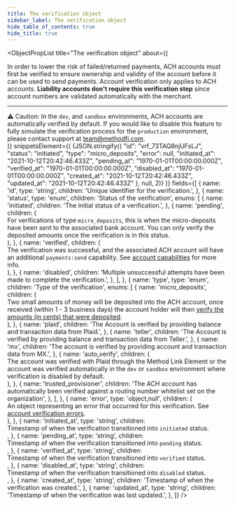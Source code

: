 ```yaml
---
title: The verification object
sidebar_label: The verification object
hide_table_of_contents: true
hide_title: true
---
```



<ObjectPropList
  title="The verification object"
  about={(
    <div>
      In order to lower the risk of failed/returned payments, ACH accounts must first be
      verified to ensure ownership and validity of the account before it can be used
      to send payments.
      Account verification only applies to ACH
      accounts. <strong>Liability accounts don't require this verification step</strong> since account
      numbers are validated automatically with the merchant.
      <hr className="dotted-divider" />
      <span className="pill-warning">⚠️ Caution:</span> In the <code>dev</code>, and <code>sandbox</code> environments,
      ACH accounts are automatically verified by default. If you would like to disable this feature to fully
      simulate the verification process for the <code>production</code> environment, please contact support
      at <a href="mailto:team@methodfi.com">team@methodfi.com</a>.
    </div>
  )}
  snippetsElement={(
    <CodeBlock
      className="language-json"
      title="THE VERIFICATION OBJECT">
      {JSON.stringify({
        "id": "vrf_73TAQ8njUFsLJ",
        "status": "initiated",
        "type": "micro_deposits",
        "error": null,
        "initiated_at": "2021-10-12T20:42:46.433Z",
        "pending_at": "1970-01-01T00:00:00.000Z",
        "verified_at": "1970-01-01T00:00:00.000Z",
        "disabled_at": "1970-01-01T00:00:00.000Z",
        "created_at": "2021-10-12T20:42:46.433Z",
        "updated_at": "2021-10-12T20:42:46.433Z"
      }, null, 2)}
    </CodeBlock>
  )}
  fields={[
    {
      name: 'id',
      type: 'string',
      children: 'Unique identifier for the verification.',
    },
    {
      name: 'status',
      type: 'enum',
      children: 'Status of the verification',
      enums: [
        {
          name: 'initiated',
          children: 'The initial status of a verification.',
        },
        {
          name: 'pending',
          children: (
            <div>
              For verifications of type <code>micro_deposits</code>, this is when the micro-deposits have
              been sent to the associated bank account. You can only verify the deposited amounts once the
              verification is in this status.
            </div>
          ),
        },
        {
          name: 'verified',
          children: (
            <div>
              The verification was successful, and the associated ACH account will have an
              additional <code>payments:send</code> capability. See <a href="/api/core/accounts/object#capabilities">account capabilities</a> for more info.
            </div>
          ),
        },
        {
          name: 'disabled',
          children: 'Multiple unsuccessful attempts have been made to complete the verification.',
        },
      ],
    },
    {
      name: 'type',
      type: 'enum',
      children: 'Type of the verification',
      enums: [
        {
          name: 'micro_deposits',
          children: (
            <div>
              Two small amounts of money will be deposited into the ACH account, once
              received (within 1 - 3 business days) the account holder will
              then <a href="/api/core/accounts/ach-verification/update">verify the amounts (in cents) that were deposited</a>.
            </div>
          ),
        },
        {
          name: 'plaid',
          children: 'The Account is verified by providing balance and transaction data from Plaid.',
        },
        {
          name: 'teller',
          children: 'The Account is verified by providing balance and transaction data from Teller.',
        },
        {
          name: 'mx',
          children: 'The account is verified by providing account and transaction data from MX.',
        },
        {
          name: 'auto_verify',
          children: (
            <div>
              The account was verified with Plaid through
              the Method Link Element or the account was verified automatically
              in the <code>dev</code> or <code>sandbox</code> environment where verification is disabled by default.
            </div>
          ),
        },
        {
          name: 'trusted_provisioner',
          children: 'The ACH account has automatically been verified against a routing number whitelist set on the organization',
        },
      ],
    },
    {
      name: 'error',
      type: 'object,null',
      children: (
        <div>
          An object representing an error that occurred for this verification.
          See <a href="/api/errors/resource#account-verification-errors">account verification errors</a>.
        </div>
      ),
    },
    {
      name: 'initiated_at',
      type: 'string',
      children: <div>Timestamp of when the verification transitioned into <code>initiated</code> status.</div>,
    },
    {
      name: 'pending_at',
      type: 'string',
      children: <div>Timestamp of when the verification transitioned into <code>pending</code> status.</div>,
    },
    {
      name: 'verified_at',
      type: 'string',
      children: <div>Timestamp of when the verification transitioned into <code>verified</code> status.</div>,
    },
    {
      name: 'disabled_at',
      type: 'string',
      children: <div>Timestamp of when the verification transitioned into <code>disabled</code> status.</div>,
    },
    {
      name: 'created_at',
      type: 'string',
      children: 'Timestamp of when the verification was created.',
    },
    {
      name: 'updated_at',
      type: 'string',
      children: 'Timestamp of when the verification was last updated.',
    },
  ]}
/>
